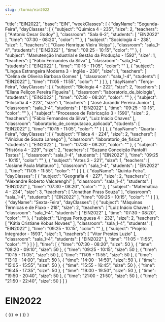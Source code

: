 ```yaml
---
slug: /turma/ein2022
---
```


  "title": "EIN2022",
  "base": "EIN",
  "weekClasses": [
    {
      "dayName": "Segunda-Feira",
      "dayClasses": [
        {
          "subject": "Química 4 - 235",
          "size": 2,
          "teachers": [
            "Antonio Cesar Godoy"
          ],
          "classroom": "Sala 6-2",
          "students": [
            "EIN2022"
          ],
          "time": "07:30 - 08:20",
          "color": ""
        },
        {
          "subject": "Sociologia 4 - 238",
          "size": 1,
          "teachers": [
            "Olavo Henrique Vieira Veiga"
          ],
          "classroom": "sala_1-4",
          "students": [
            "EIN2022"
          ],
          "time": "09:25 - 10:15",
          "color": ""
        },
        {
          "subject": "Manutenção Industrial e Gestão da Produção - 1592",
          "size": 1,
          "teachers": [
            "Fábio Fernandes da Silva"
          ],
          "classroom": "sala_1-4",
          "students": [
            "EIN2022"
          ],
          "time": "10:15 - 11:05",
          "color": ""
        },
        {
          "subject": "Lingua Estrangeira Moderna 3 - Inglês - 230",
          "size": 1,
          "teachers": [
            "Celina de Oliveira Barbosa Gomes"
          ],
          "classroom": "sala_1-4",
          "students": [
            "EIN2022"
          ],
          "time": "11:05 - 11:55",
          "color": ""
        }
      ]
    },
    {
      "dayName": "Terça-Feira",
      "dayClasses": [
        {
          "subject": "Biologia 4 - 222",
          "size": 2,
          "teachers": [
            "Eliana Peliçon Pereira Figueira"
          ],
          "classroom": "laboratorio_de_biologia",
          "students": [
            "EIN2022"
          ],
          "time": "07:30 - 08:20",
          "color": ""
        },
        {
          "subject": "Filosofia 4 - 223",
          "size": 1,
          "teachers": [
            "José Jurandir Pereira Junior"
          ],
          "classroom": "sala_1-4",
          "students": [
            "EIN2022"
          ],
          "time": "09:25 - 10:15",
          "color": ""
        },
        {
          "subject": "Processos de Fabricação 3 - 1590",
          "size": 2,
          "teachers": [
            "Fábio Fernandes da Silva",
            "Luiz Inácio Chaves"
          ],
          "classroom": "laboratorio_de_computacao_aplicada",
          "students": [
            "EIN2022"
          ],
          "time": "10:15 - 11:05",
          "color": ""
        }
      ]
    },
    {
      "dayName": "Quarta-Feira",
      "dayClasses": [
        {
          "subject": "Física 4 - 224",
          "size": 2,
          "teachers": [
            "Vinicius de Souza Lamego"
          ],
          "classroom": "laboratorio_de_fisica",
          "students": [
            "EIN2022"
          ],
          "time": "07:30 - 08:20",
          "color": ""
        },
        {
          "subject": "História 4 - 229",
          "size": 2,
          "teachers": [
            "Suzane Conceição Pantolfi Tostes"
          ],
          "classroom": "sala_1-4",
          "students": [
            "EIN2022"
          ],
          "time": "09:25 - 10:15",
          "color": ""
        },
        {
          "subject": "Artes 3 - 221",
          "size": 1,
          "teachers": [
            "Josiane Paula Maltauro"
          ],
          "classroom": "sala_1-4",
          "students": [
            "EIN2022"
          ],
          "time": "11:05 - 11:55",
          "color": ""
        }
      ]
    },
    {
      "dayName": "Quinta-Feira",
      "dayClasses": [
        {
          "subject": "Geografia 4 - 227",
          "size": 2,
          "teachers": [
            "Alexandre Roberto Valcarenghi"
          ],
          "classroom": "sala_1-4",
          "students": [
            "EIN2022"
          ],
          "time": "07:30 - 08:20",
          "color": ""
        },
        {
          "subject": "Matemática 4 - 234",
          "size": 3,
          "teachers": [
            "Jonathan Prass Souza"
          ],
          "classroom": "sala_1-4",
          "students": [
            "EIN2022"
          ],
          "time": "09:25 - 10:15",
          "color": ""
        }
      ]
    },
    {
      "dayName": "Sexta-Feira",
      "dayClasses": [
        {
          "subject": "Máquinas Térmicas e de Fluxo - 218",
          "size": 2,
          "teachers": [
            "Luiz Inácio Chaves"
          ],
          "classroom": "sala_1-4",
          "students": [
            "EIN2022"
          ],
          "time": "07:30 - 08:20",
          "color": ""
        },
        {
          "subject": "Lingua Portuguesa 4 - 232",
          "size": 2,
          "teachers": [
            "Kátia Cristiane Kobus Novaes"
          ],
          "classroom": "sala_1-4",
          "students": [
            "EIN2022"
          ],
          "time": "09:25 - 10:15",
          "color": ""
        },
        {
          "subject": "Projeto Integrador - 1593",
          "size": 1,
          "teachers": [
            "Vitor Prestes Luzio"
          ],
          "classroom": "sala_1-4",
          "students": [
            "EIN2022"
          ],
          "time": "11:05 - 11:55",
          "color": ""
        }
      ]
    }
  ],
  "time": [
    {
      "time": "07:30 - 08:20",
      "size": 50
    },
    {
      "time": "08:20 - 09:10",
      "size": 50
    },
    {
      "time": "09:25 - 10:15",
      "size": 50
    },
    {
      "time": "10:15 - 11:05",
      "size": 50
    },
    {
      "time": "11:05 - 11:55",
      "size": 50
    },
    {
      "time": "13:10 - 14:00",
      "size": 50
    },
    {
      "time": "14:00 - 14:50",
      "size": 50
    },
    {
      "time": "15:05 - 15:55",
      "size": 50
    },
    {
      "time": "15:55 - 16:45",
      "size": 50
    },
    {
      "time": "16:45 - 17:35",
      "size": 50
    },
    {
      "time": "19:00 - 19:50",
      "size": 50
    },
    {
      "time": "19:50 - 20:40",
      "size": 50
    },
    {
      "time": "21:00 - 21:50",
      "size": 50
    },
    {
      "time": "21:50 - 22:40",
      "size": 50
    }
  ]
}

# EIN2022

<div>
  {
    <BrowserOnly>
      {() => (
        <Grid
          title={data.title}
          weekClasses={data.weekClasses}
          time={data.time}
        />
      )}
    </BrowserOnly>
  }
</div>
